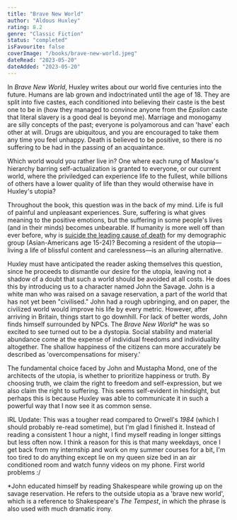 ```yaml
---
title: "Brave New World"
author: "Aldous Huxley"
rating: 8.2
genre: "Classic Fiction"
status: "completed"
isFavourite: false
coverImage: "/books/brave-new-world.jpeg"
dateRead: "2023-05-20"
dateAdded: "2023-05-20"
---
```


In _Brave New World_, Huxley writes about our world five centuries into the future. Humans are lab grown and indoctrinated until the age of 18. They are split into five castes, each conditioned into believing their caste is the best one to be in (how they managed to convince anyone from the _Epsilon_ caste that literal slavery is a good deal is beyond me). Marriage and monogamy are silly concepts of the past; everyone is polyamorous and can 'have' each other at will. Drugs are ubiquitous, and you are encouraged to take them any time you feel unhappy. Death is believed to be positive, so there is no suffering to be had in the passing of an acquaintance.

Which world would you rather live in? One where each rung of Maslow's hierarchy barring self-actualization is granted to everyone, or our current world, where the priviledged can experience life to the fullest, while billions of others have a lower quality of life than they would otherwise have in Huxley's utopia?

Throughout the book, this question was in the back of my mind. Life is full of painful and unpleasant experiences. Sure, suffering is what gives meaning to the positive emotions, but the suffering in some people's lives (and in their minds) becomes unbearable. If humanity is more well off than ever before, why is [suicide the leading cause of death](https://www.cdc.gov/nchs/data/dvs/lcwk/lcwk1_hr_2017-a.pdf) for my demographic group (Asian-Americans age 15-24)? Becoming a resident of the utopia—living a life of blissful content and carelessness—is an alluring alternative.

Huxley must have anticipated the reader asking themselves this question, since he proceeds to dismantle our desire for the utopia, leaving not a shadow of a doubt that such a world should be avoided at all costs. He does this by introducing us to a character named John the Savage. John is a white man who was raised on a savage reservation, a part of the world that has not yet been "civilised." John had a rough upbringing, and on paper, the civilized world would improve his life by every metric. However, after arriving in Britain, things start to go downhill. For lack of better words, John finds himself surrounded by NPCs. The _Brave New World_* he was so excited to see turned out to be a dystopia. Social stability and material abundance come at the expense of individual freedoms and individuality altogether. The shallow happiness of the citizens can more accurately be described as 'overcompensations for misery.'

The fundamental choice faced by John and Mustapha Mond, one of the architects of the utopia, is whether to prioritize happiness or truth. By choosing truth, we claim the right to freedom and self-expression, but we also claim the right to suffering. This seems self-evident in hindsight, but perhaps this is because Huxley was able to communicate it in such a powerful way that I now see it as common sense.

IRL Update: This was a tougher read compared to Orwell's _1984_ (which I should probably re-read sometime), but I'm glad I finished it. Instead of reading a consistent 1 hour a night, I find myself reading in longer sittings but less often now. I think a reason for this is that many weekdays, once I get back from my internship and work on my summer courses for a bit, I'm too tired to do anything except lie on my queen size bed in an air conditioned room and watch funny videos on my phone. First world problems :/

*John educated himself by reading Shakespeare while growing up on the savage reservation. He refers to the outside utopia as a 'brave new world', which is a reference to Shakespeare's _The Tempest_, in which the phrase is also used with much dramatic irony.